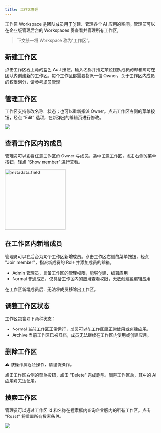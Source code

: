 ```yaml
---
title: 工作区管理
---
```


工作区 Workspace 是团队成员用于创建、管理各个 AI 应用的空间。管理员可以在企业版管理后台的 Workspaces 页查看并管理所有工作区。

> 下文统一将 Workspace 称为“工作区”。

## 新建工作区

点击工作区右上角的蓝色 Add 按钮，输入名称并指定某位团队成员的邮箱即可在团队内创建新的工作区。每个工作区都需要指派一位 Owner。关于工作区内成员的权限划分，请参考[成员管理](/administrator-guide/members-management)

## 管理工作区

工作区支持修改名称、状态；也可以重新指派 Owner。点击工作区右侧的菜单按钮，轻点 “Edit” 选项，在新弹出的编辑页进行修改。

![](/zh-cn/images/workspace-management-1.png)

## 查看工作区内的成员

管理员可以查看任意工作区的 Owner 与成员。选中任意工作区，点击右侧的菜单按钮，轻点 "Show member" 进行查看。

<img
src="/zh-cn/images/workspace-management-2.png"
width="200"
className="mx-auto"
alt="metadata_field"
/>

## 在工作区内新增成员

管理员可以在后台为某个工作区新增成员。点击工作区右侧的菜单按钮，轻点 "Join member"，指派新成员的 Role 并添加成员的邮箱。

- Admin 管理员，具备工作区的管理权限，能够创建、编辑应用
- Normal 普通成员，仅具备工作区内的应用查看权限，无法创建或编辑应用

在工作区新增成员后，无法将成员移除出工作区。

## 调整工作区状态

工作区包含以下两种状态：

- Normal
  当前工作区正常运行，成员可以在工作区里正常使用或创建应用。
- Archive
当前工作区已被归档，成员无法继续在工作区内使用或创建应用。

## 删除工作区

⚠️ 该操作属危险操作，请谨慎操作。

点击工作区右侧的菜单按钮，点击 "Delete" 完成删除。删除工作区后，其中的 AI 应用将无法使用。

## 搜索工作区

管理员可以通过工作区 id 和名称在搜索框内查询企业版内的所有工作区。点击 "Reset" 将重置所有搜索条件。

![](https://assets-docs.dify.ai/2025/04/9060f34d41d5c8b86deef885b8598a64.png)
